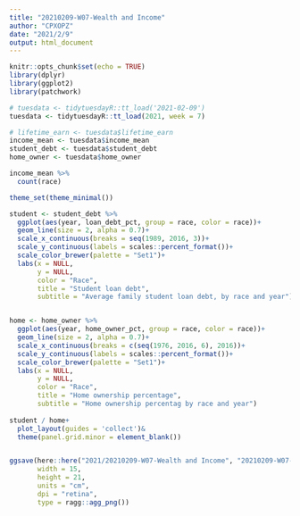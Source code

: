 ```yaml
---
title: "20210209-W07-Wealth and Income"
author: "CPXOPZ"
date: "2021/2/9"
output: html_document
---
```


```r
knitr::opts_chunk$set(echo = TRUE)
library(dplyr)
library(ggplot2)
library(patchwork)
```

```r
# tuesdata <- tidytuesdayR::tt_load('2021-02-09')
tuesdata <- tidytuesdayR::tt_load(2021, week = 7)

# lifetime_earn <- tuesdata$lifetime_earn
income_mean <- tuesdata$income_mean
student_debt <- tuesdata$student_debt
home_owner <- tuesdata$home_owner

```

```r
income_mean %>% 
  count(race)


```

```r

theme_set(theme_minimal())

student <- student_debt %>% 
  ggplot(aes(year, loan_debt_pct, group = race, color = race))+
  geom_line(size = 2, alpha = 0.7)+
  scale_x_continuous(breaks = seq(1989, 2016, 3))+
  scale_y_continuous(labels = scales::percent_format())+
  scale_color_brewer(palette = "Set1")+
  labs(x = NULL,
       y = NULL,
       color = "Race",
       title = "Student loan debt",
       subtitle = "Average family student loan debt, by race and year") 


home <- home_owner %>% 
  ggplot(aes(year, home_owner_pct, group = race, color = race))+
  geom_line(size = 2, alpha = 0.7)+
  scale_x_continuous(breaks = c(seq(1976, 2016, 6), 2016))+
  scale_y_continuous(labels = scales::percent_format())+
  scale_color_brewer(palette = "Set1")+
  labs(x = NULL,
       y = NULL,
       color = "Race",
       title = "Home ownership percentage",
       subtitle = "Home ownership percentag by race and year")
  
student / home+
  plot_layout(guides = 'collect')&
  theme(panel.grid.minor = element_blank())


ggsave(here::here("2021/20210209-W07-Wealth and Income", "20210209-W07-Wealth_and_Income.png"),
       width = 15,
       height = 21,
       units = "cm",
       dpi = "retina",
       type = ragg::agg_png())

```

